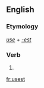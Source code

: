 ==English==

===Etymology===
''[[use]]'' + ''[[-est]]''

===Verb===
{{head|en}}

# {{second-person singular of|use|lang=en}}

[[fr:usest]]